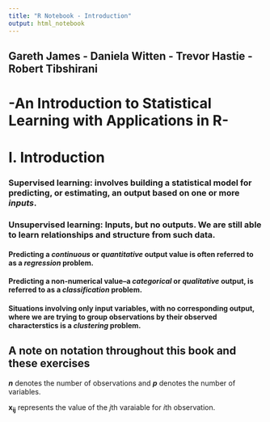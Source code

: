 ---
title: "R Notebook - Introduction"
output: html_notebook
---

## Gareth James - Daniela Witten - Trevor Hastie - Robert Tibshirani

# -An Introduction to Statistical Learning with Applications in R-

# I. Introduction

### **Supervised learning**: involves building a statistical model for predicting, or estimating, an output based on one or more *inputs*.
### **Unsupervised learning**: Inputs, but no outputs. We are still able to learn relationships and structure from such data.

#### Predicting a __*continuous*__ or __*quantitative*__ output value is often referred to as a __*regression*__ problem.
#### Predicting a non-numerical value--a __*categorical*__ or __*qualitative*__ output, is referred to as a __*classification*__ problem.
#### Situations involving only input variables, with no corresponding output, where we are trying to group observations by their observed characterstics is a __*clustering*__ problem.

## __A note on notation throughout this book and these exercises__

__*n*__ denotes the number of observations and __*p*__ denotes the number of variables.

__x~ij~__ represents the value of the *j*th varaiable for *i*th observation.